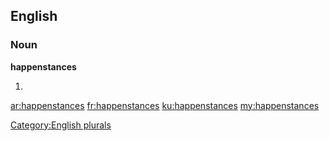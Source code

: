 ==English==

===Noun===
'''happenstances'''

# {{plural of|happenstance}}

[[Category:English plurals]]

[[ar:happenstances]]
[[fr:happenstances]]
[[ku:happenstances]]
[[my:happenstances]]